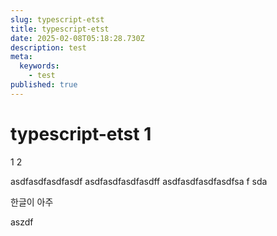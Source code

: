 ```yaml
---
slug: typescript-etst
title: typescript-etst
date: 2025-02-08T05:18:28.730Z
description: test
meta:
  keywords:
    - test
published: true
---
```


# typescript-etst 1

1
2


asdfasdfasdfasdf
asdfasdfasdfasdff
asdfasdfasdfasdfsa
f
sda

한글이 아주

aszdf

